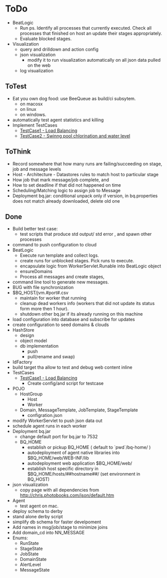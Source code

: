 = ToDo =
* BeatLogic
** Run ps. Identify all processes that currently executed.  Check all processes that finished on host an update their stages appropriately.
** Evaluate blocked stages.
* Visualization
** query and drilldown and action config
** json visualization 
*** modify it to run visualization automatically on all json data pulled on the web
** log visualization

== ToTest ==
* Eat you own dog food: use BeeQueue as build/ci subsytem.
** on macosx
** on linux
** on windows.
* automatically test agent statistics and killing 
* Implement TestCases
** [[TestCase1.mediawiki|TestCase1 - Load Balancing]]
** [[TestCase2.mediawiki|TestCase2 - Swinng pool chlorination and water level]]


== ToThink ==

* Record somewhere that how many runs are failing/succeeding on stage, job and message levels
* Host - Architecture - Datastores rules to match host to particular stage
* How job that mark message/job complete, and 
* How to set deadline if that did not happened on time
* Scheduling/Matching logic to assign job to Message
* Deployment bq.jar: conditional unpack only if version, in bq.properties does not match already downloaded, delete old one

== Done ==

* Build better test case: 
** test scripts that produce std output/ std error , and spawn other processes
* command to push configuration to cloud
* BeatLogic
** Execute run template and collect logs.
** create runs for unblocked stages. Pick runs to execute. 
** encapsulate logic from WorkerServlet.Runable into BeatLogic object
** ensureDomains
** Process all messages and create stages, 
* command line tool to generate new messages.
* BUG with file synchronization
* $BQ_HOST/jvm.#port#.csv
** maintain for worker that running
** cleanup dead workers info (workers that did not update its status form more then 1 hour).
** shutdown other bq.jar if its already running on this machine 
* load configuration into database and subscribe for updates
* create configuration to seed domains & clouds 
* HashStore
** design
** object model
** db implementation
*** push
*** pull(rename and swap)
* IdFactory
* build target tha allow to test and debug web content inline 
* TestCases
** [[TestCase1.mediawiki|TestCase1 - Load Balancing]]
*** Create config/and script for testcase 
* POJO
** HostGroup
*** Host
*** Worker
** Domain, MessageTemplate, JobTemplate, StageTemplate
*** configration.json
* modify WorkerServlet to push json data out
* schedule agent runs in each worker
* Deployment bq.jar
** change default port for bq.jar to 7532
** BQ_HOME
*** establish or pickup BQ_HOME ( default to `pwd`/bq-home/ )
*** autodeployment of agent native libraries into $BQ_HOME/web/WEB-INF/lib
*** autodeployment web application $BQ_HOME/web/
*** establish host specific directory in $BQ_HOME/hosts/##hostname##/ (set environment in BQ_HOST)
* json visualization 
** copy page with all dependencies from http://chris.photobooks.com/json/default.htm
* Agent
** test agent on mac.
* deploy schema to derby
* stand alone derby script
* simplify db schema for faster develpoment
* Add names in msg/job/stage to minimize joins
* Add domain_cd into NN_MESSAGE
* Enums: 
** RunState 
** StageState
** JobState
** DomainState
** AlertLevel
** MessageState
